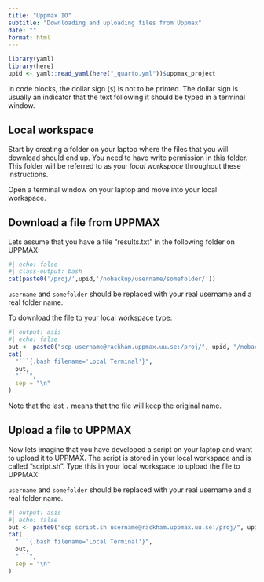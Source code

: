 ```yaml
---
title: "Uppmax IO"
subtitle: "Downloading and uploading files from Uppmax"
date: ""
format: html
---
```


```r
library(yaml)
library(here)
upid <- yaml::read_yaml(here("_quarto.yml"))$uppmax_project
```

::: {.callout-note}
In code blocks, the dollar sign (`$`) is not to be printed. The dollar sign is usually an indicator that the text following it should be typed in a terminal window.
:::

## Local workspace

Start by creating a folder on your laptop where the files that you will download should end up. You need to have write permission in this folder. This folder will be referred to as your *local workspace* throughout these instructions.

Open a terminal window on your laptop and move into your local workspace.

## Download a file from UPPMAX

Lets assume that you have a file "results.txt" in the following folder on UPPMAX:

```r
#| echo: false
#| class-output: bash
cat(paste0('/proj/',upid,'/nobackup/username/somefolder/'))
```

::: {.callout-note}
`username` and `somefolder` should be replaced with your real username and a real folder name.
:::

To download the file to your local workspace type:

```r
#| output: asis
#| echo: false
out <- paste0("scp username@rackham.uppmax.uu.se:/proj/", upid, "/nobackup/username/somefolder/results.txt .")
cat(
  "```{.bash filename='Local Terminal'}",
  out,
  "```",
  sep = "\n"
)
```

Note that the last `.` means that the file will keep the original name.

## Upload a file to UPPMAX

Now lets imagine that you have developed a script on your laptop and want to upload it to UPPMAX. The script is stored in your local workspace and is called "script.sh". Type this in your local workspace to upload the file to UPPMAX:

::: {.callout-note}
`username` and `somefolder` should be replaced with your real username and a real folder name.
:::

```r
#| output: asis
#| echo: false
out <- paste0("scp script.sh username@rackham.uppmax.uu.se:/proj/", upid, "/nobackup/username/somefolder/.")
cat(
  "```{.bash filename='Local Terminal'}",
  out,
  "```",
  sep = "\n"
)
```

